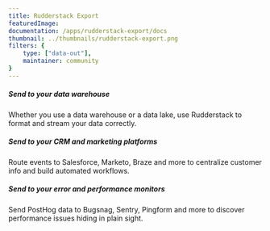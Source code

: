 ```yaml
---
title: Rudderstack Export
featuredImage: 
documentation: /apps/rudderstack-export/docs
thumbnail: ../thumbnails/rudderstack-export.png
filters: {
    type: ["data-out"],
    maintainer: community
}
---
```


<Section
    divider={false}
    title="Export events from PostHog to Rudderstack and use PostHog as a Rudderstack source, to send data elsewhere effortlessly."
    size="full"
    cols={3}
>
    <div>
        <h5>Send to your data warehouse</h5>
        <p>Whether you use a data warehouse or a data lake, use Rudderstack to format and stream your data correctly.</p>
    </div>
    <div>
        <h5>Send to your CRM and marketing platforms</h5>
        <p>Route events to Salesforce, Marketo, Braze and more to centralize customer info and build automated workflows.</p>
    </div>
    <div>
        <h5>Send to your error and performance monitors</h5>
        <p>Send PostHog data to Bugsnag, Sentry, Pingform and more to discover performance issues hiding in plain sight.</p>
    </div>
</Section>

<TutorialsSlider topic="rudderstack" />

<Documentation />
